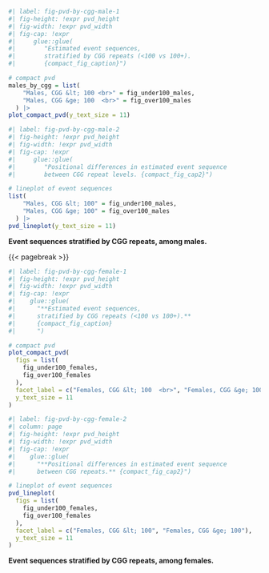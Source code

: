 
:::{#suppfig-pvd-by-cgg-male}

```r
#| label: fig-pvd-by-cgg-male-1
#| fig-height: !expr pvd_height
#| fig-width: !expr pvd_width
#| fig-cap: !expr 
#|     glue::glue(
#|        "Estimated event sequences,
#|        stratified by CGG repeats (<100 vs 100+).
#|        {compact_fig_caption}")

# compact pvd
males_by_cgg = list(
    "Males, CGG &lt; 100 <br>" = fig_under100_males,
    "Males, CGG &ge; 100  <br>" = fig_over100_males
  ) |>
plot_compact_pvd(y_text_size = 11)

```

```r
#| label: fig-pvd-by-cgg-male-2
#| fig-height: !expr pvd_height
#| fig-width: !expr pvd_width
#| fig-cap: !expr 
#|     glue::glue(
#|        "Positional differences in estimated event sequence 
#|        between CGG repeat levels. {compact_fig_cap2}")

# lineplot of event sequences
list(
    "Males, CGG &lt; 100" = fig_under100_males,
    "Males, CGG &ge; 100" = fig_over100_males
  ) |>
pvd_lineplot(y_text_size = 11)
```

**Event sequences stratified by CGG repeats, among males.**

:::

{{< pagebreak >}}

::: {#suppfig-pvd-by-cgg-female}

```r
#| label: fig-pvd-by-cgg-female-1
#| fig-height: !expr pvd_height
#| fig-width: !expr pvd_width
#| fig-cap: !expr
#|    glue::glue(
#|      "**Estimated event sequences,
#|      stratified by CGG repeats (<100 vs 100+).**
#|      {compact_fig_caption}
#|      ")

# compact pvd
plot_compact_pvd(
  figs = list(
    fig_under100_females,
    fig_over100_females
  ),
  facet_label = c("Females, CGG &lt; 100  <br>", "Females, CGG &ge; 100  <br>"),
  y_text_size = 11
)

```

```r
#| label: fig-pvd-by-cgg-female-2
#| column: page
#| fig-height: !expr pvd_height
#| fig-width: !expr pvd_width
#| fig-cap: !expr
#|    glue::glue(
#|      "**Positional differences in estimated event sequence
#|      between CGG repeats.** {compact_fig_cap2}")

# lineplot of event sequences
pvd_lineplot(
  figs = list(
    fig_under100_females,
    fig_over100_females
  ),
  facet_label = c("Females, CGG &lt; 100", "Females, CGG &ge; 100"),
  y_text_size = 11
)
```

**Event sequences stratified by CGG repeats, among females.**

:::
